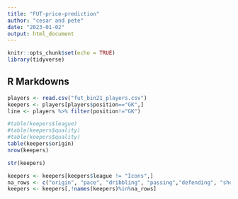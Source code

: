 ```yaml
---
title: "FUT-price-prediction"
author: "cesar and pete"
date: "2023-01-02"
output: html_document
---
```


```r
knitr::opts_chunk$set(echo = TRUE)
library(tidyverse)
```

## R Markdowns
```r
players <- read.csv("fut_bin21_players.csv")
keepers <- players[players$position=="GK",]
line <- players %>% filter(position!="GK")
```

```r
#table(keepers$league)
#table(keepers$quality)
#table(keepers$quality)
table(keepers$origin)
nrow(keepers)
```
```r
str(keepers)
```
```r
keepers <- keepers[keepers$league != "Icons",]
na_rows <- c("origin", "pace", "dribbling", "passing","defending", "shooting", "physicality")
keepers <- keepers[,!names(keepers)%in%na_rows]

```